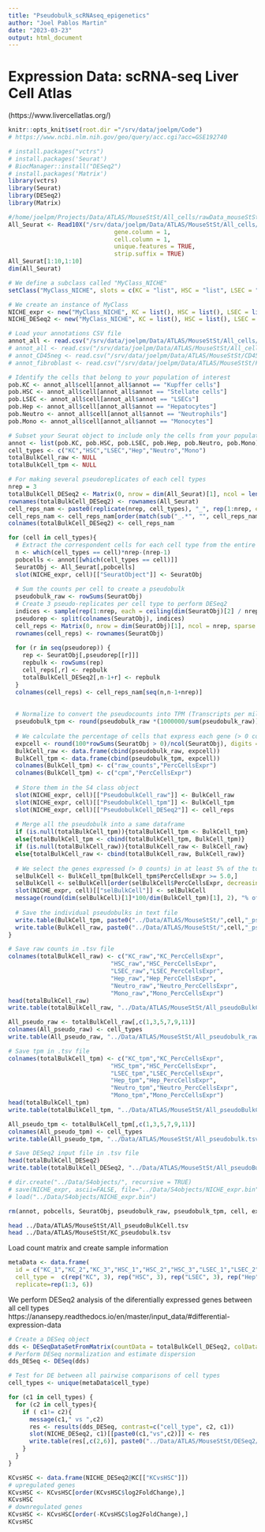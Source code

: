 ```yaml
---
title: "Pseudobulk_scRNAseq_epigenetics"
author: "Joel Pablos Martin"
date: "2023-03-23"
output: html_document
---
```


# Expression Data: scRNA-seq Liver Cell Atlas
(https://www.livercellatlas.org/)

```r
knitr::opts_knit$set(root.dir ="/srv/data/joelpm/Code")
# https://www.ncbi.nlm.nih.gov/geo/query/acc.cgi?acc=GSE192740
```


```r
# install.packages("vctrs")
# install.packages('Seurat')
# BiocManager::install("DESeq2")
# install.packages('Matrix')
library(vctrs)
library(Seurat)
library(DESeq2)
library(Matrix)
```


```r
#/home/joelpm/Projects/Data/ATLAS/MouseStSt/All_cells/rawData_mouseStSt/countTable_mouseStSt
All_Seurat <- Read10X("/srv/data/joelpm/Data/ATLAS/MouseStSt/All_cells/countTable_mouseStSt",
                              gene.column = 1,
                              cell.column = 1,
                              unique.features = TRUE,
                              strip.suffix = TRUE)
All_Seurat[1:10,1:10]
dim(All_Seurat)
```

```r
# We define a subclass called "MyClass_NICHE"
setClass("MyClass_NICHE", slots = c(KC = "list", HSC = "list", LSEC = "list", Hep = "list", Neutro = "list", Mono = "list"))

# We create an instance of MyClass
NICHE_expr <- new("MyClass_NICHE", KC = list(), HSC = list(), LSEC = list(), Hep = list(), Neutro = list(), Mono = list())
NICHE_DESeq2 <- new("MyClass_NICHE", KC = list(), HSC = list(), LSEC = list(), Hep = list(), Neutro = list(),  Mono = list())
```


```r
# Load your annotations CSV file
annot_all <- read.csv("/srv/data/joelpm/Data/ATLAS/MouseStSt/All_cells/annot_mouseStStAll_withStellateandLSECsandMono.csv", header = TRUE, stringsAsFactors = FALSE)
# annot_all <- read.csv("/srv/data/joelpm/Data/ATLAS/MouseStSt/All_cells/annot_mouseStStAll.csv", header = TRUE, stringsAsFactors = FALSE)
# annot_CD45neg <- read.csv("/srv/data/joelpm/Data/ATLAS/MouseStSt/CD45neg/annot_mouseStStCD45neg.csv", header = TRUE, stringsAsFactors = FALSE)
# annot_fibroblast <- read.csv("/srv/data/joelpm/Data/ATLAS/MouseStSt/Fibroblasts/annot_mouseStStFibro.csv", header = TRUE, stringsAsFactors = FALSE)

# Identify the cells that belong to your population of interest
pob.KC <- annot_all$cell[annot_all$annot == "Kupffer cells"]
pob.HSC <- annot_all$cell[annot_all$annot == "Stellate cells"]
pob.LSEC <- annot_all$cell[annot_all$annot == "LSECs"]
pob.Hep <- annot_all$cell[annot_all$annot == "Hepatocytes"]
pob.Neutro <- annot_all$cell[annot_all$annot == "Neutrophils"]
pob.Mono <- annot_all$cell[annot_all$annot == "Monocytes"]

# Subset your Seurat object to include only the cells from your population
annot <- list(pob.KC, pob.HSC, pob.LSEC, pob.Hep, pob.Neutro, pob.Mono)
cell_types <- c("KC","HSC","LSEC","Hep","Neutro","Mono")
totalBulkCell_raw <- NULL
totalBulkCell_tpm <- NULL

# For making several pseudoreplicates of each cell types
nrep = 3 
totalBulkCell_DESeq2 <- Matrix(0, nrow = dim(All_Seurat)[1], ncol = length(cell_types)*nrep, sparse = TRUE)
rownames(totalBulkCell_DESeq2) <- rownames(All_Seurat)
cell_reps_nam <- paste0(replicate(nrep, cell_types), "_", rep(1:nrep, each=length(cell_types)))
cell_reps_nam <- cell_reps_nam[order(match(sub("_.*", "", cell_reps_nam), cell_types), sub(".*_", "", cell_reps_nam))]
colnames(totalBulkCell_DESeq2) <- cell_reps_nam

for (cell in cell_types){
  # Extract the correspondent cells for each cell type from the entire expression matrix
  n <- which(cell_types == cell)*nrep-(nrep-1)
  pobcells <- annot[[which(cell_types == cell)]]
  SeuratObj <- All_Seurat[,pobcells]
  slot(NICHE_expr, cell)[["SeuratObject"]] <- SeuratObj
  
  # Sum the counts per cell to create a pseudobulk
  pseudobulk_raw <- rowSums(SeuratObj)
  # Create 3 pseudo-replicates per cell type to perform DESeq2
  indices <- sample(rep(1:nrep, each = ceiling(dim(SeuratObj)[2] / nrep), length.out = dim(SeuratObj)[2]))
  pseudorep <- split(colnames(SeuratObj), indices)
  cell_reps <- Matrix(0, nrow = dim(SeuratObj)[1], ncol = nrep, sparse = TRUE)
  rownames(cell_reps) <- rownames(SeuratObj)
  
  for (r in seq(pseudorep)) {
    rep <- SeuratObj[,pseudorep[[r]]]
    repbulk <- rowSums(rep)
    cell_reps[,r] <- repbulk
    totalBulkCell_DESeq2[,n-1+r] <- repbulk
  }
  colnames(cell_reps) <- cell_reps_nam[seq(n,n-1+nrep)]
  
  
  # Normalize to convert the pseudocounts into TPM (Transcripts per million)
  pseudobulk_tpm <- round(pseudobulk_raw *(1000000/sum(pseudobulk_raw)), digits = 5)
  
  # We calculate the percentage of cells that express each gene (> 0 counts per cell)
  expcell <- round(100*rowSums(SeuratObj > 0)/ncol(SeuratObj), digits = 2)
  BulkCell_raw <- data.frame(cbind(pseudobulk_raw, expcell))
  BulkCell_tpm <- data.frame(cbind(pseudobulk_tpm, expcell))
  colnames(BulkCell_tpm) <- c("raw_counts","PercCellsExpr")
  colnames(BulkCell_tpm) <- c("cpm","PercCellsExpr")
  
  # Store them in the S4 class object
  slot(NICHE_expr, cell)[["PseudobulkCell_raw"]] <- BulkCell_raw
  slot(NICHE_expr, cell)[["PseudobulkCell_tpm"]] <- BulkCell_tpm
  slot(NICHE_expr, cell)[["PseudobulkCell_DESeq2"]] <- cell_reps
  
  # Merge all the pseudobulk into a same dataframe
  if (is.null(totalBulkCell_tpm)){totalBulkCell_tpm <- BulkCell_tpm}
  else{totalBulkCell_tpm <- cbind(totalBulkCell_tpm, BulkCell_tpm)}
  if (is.null(totalBulkCell_raw)){totalBulkCell_raw <- BulkCell_raw}
  else{totalBulkCell_raw <- cbind(totalBulkCell_raw, BulkCell_raw)}
  
  # We select the genes expressed (> 0 counts) in at least 5% of the total cells
  selBulkCell <- BulkCell_tpm[BulkCell_tpm$PercCellsExpr >= 5.0,]
  selBulkCell <- selBulkCell[order(selBulkCell$PercCellsExpr, decreasing = T),]
  slot(NICHE_expr, cell)[["selBulkCell"]] <- selBulkCell
  message(round(dim(selBulkCell)[1]*100/dim(BulkCell_tpm)[1], 2), "% of ",cell,"'s total genes are expressed in at least 5% of the cells")
  
  # Save the individual pseudobulks in text file
  write.table(BulkCell_tpm, paste0("../Data/ATLAS/MouseStSt/",cell,"_pseudobulk.tsv"), sep="\t", row.names=TRUE, col.names = NA, quote=FALSE)
  write.table(BulkCell_raw, paste0("../Data/ATLAS/MouseStSt/",cell,"_pseudobulk_raw.tsv"), sep="\t", row.names=TRUE, col.names = NA, quote=FALSE)
}
```


```r
# Save raw counts in .tsv file
colnames(totalBulkCell_raw) <- c("KC_raw","KC_PercCellsExpr",
                             "HSC_raw","HSC_PercCellsExpr",
                             "LSEC_raw","LSEC_PercCellsExpr",
                             "Hep_raw","Hep_PercCellsExpr",
                             "Neutro_raw","Neutro_PercCellsExpr",
                             "Mono_raw","Mono_PercCellsExpr")
head(totalBulkCell_raw)
write.table(totalBulkCell_raw, "../Data/ATLAS/MouseStSt/All_pseudoBulkCell_raw.tsv", sep="\t", row.names=TRUE, col.names = NA, quote=FALSE)

All_pseudo_raw <- totalBulkCell_raw[,c(1,3,5,7,9,11)]
colnames(All_pseudo_raw) <- cell_types
write.table(All_pseudo_raw, "../Data/ATLAS/MouseStSt/All_pseudobulk_raw.tsv", sep="\t", row.names=TRUE, col.names = NA, quote=FALSE)

# Save tpm in .tsv file
colnames(totalBulkCell_tpm) <- c("KC_tpm","KC_PercCellsExpr",
                             "HSC_tpm","HSC_PercCellsExpr",
                             "LSEC_tpm","LSEC_PercCellsExpr",
                             "Hep_tpm","Hep_PercCellsExpr",
                             "Neutro_tpm","Neutro_PercCellsExpr",
                             "Mono_tpm","Mono_PercCellsExpr")
head(totalBulkCell_tpm)
write.table(totalBulkCell_tpm, "../Data/ATLAS/MouseStSt/All_pseudoBulkCell.tsv", sep="\t", row.names=TRUE, col.names = NA, quote=FALSE)

All_pseudo_tpm <- totalBulkCell_tpm[,c(1,3,5,7,9,11)]
colnames(All_pseudo_tpm) <- cell_types
write.table(All_pseudo_tpm, "../Data/ATLAS/MouseStSt/All_pseudobulk.tsv", sep="\t", row.names=TRUE, col.names = NA, quote=FALSE)

# Save DESeq2 input file in .tsv file
head(totalBulkCell_DESeq2)
write.table(totalBulkCell_DESeq2, "../Data/ATLAS/MouseStSt/All_pseudoBulk_DESeq2.tsv", sep="\t", row.names=TRUE, col.names = NA, quote=FALSE)

# dir.create("../Data/S4objects/", recursive = TRUE)
# save(NICHE_expr, ascii=FALSE, file="../Data/S4objects/NICHE_expr.bin")
# load("../Data/S4objects/NICHE_expr.bin")

rm(annot, pobcells, SeuratObj, pseudobulk_raw, pseudobulk_tpm, cell, expcell, BulkCell_raw, BulkCell_tpm, selBulkCell, rep, pseudorep, cell_reps, n, indices, cell_reps_nam,r, nrep, repbulk)
```


```bash
head ../Data/ATLAS/MouseStSt/All_pseudoBulkCell.tsv
head ../Data/ATLAS/MouseStSt/KC_pseudobulk.tsv
```

Load count matrix and create sample information
```r
metaData <- data.frame(
  id = c("KC_1","KC_2","KC_3","HSC_1","HSC_2","HSC_3","LSEC_1","LSEC_2","LSEC_3","Hep_1","Hep_2","Hep_3","Neutro_1","Neutro_2","Neutro_3","Mono_1","Mono_2","Mono_3"),
  cell_type =  c(rep("KC", 3), rep("HSC", 3), rep("LSEC", 3), rep("Hep", 3), rep("Neutro", 3), rep("Mono", 3)), 
  replicate=rep(1:3, 6))
```

We perform DESeq2 analysis of the diferentially expressed genes between all cell types
https://anansepy.readthedocs.io/en/master/input_data/#differential-expression-data
```r
# Create a DESeq object
dds <- DESeqDataSetFromMatrix(countData = totalBulkCell_DESeq2, colData = metaData, design = ~ cell_type)
# Perform DESeq normalization and estimate dispersion
dds_DESeq <- DESeq(dds)
```


```r
# Test for DE between all pairwise comparisons of cell types
cell_types <- unique(metaData$cell_type)

for (c1 in cell_types) {
  for (c2 in cell_types){
    if ( c1!= c2){
      message(c1," vs ",c2)
      res <- results(dds_DESeq, contrast=c("cell_type", c2, c1))
      slot(NICHE_DESeq2, c1)[[paste0(c1,"vs",c2)]] <- res
      write.table(res[,c(2,6)], paste0("../Data/ATLAS/MouseStSt/DESeq2/DESeq2_",c1,"vs",c2,".tsv"), sep="\t", row.names=TRUE, col.names = NA, quote=FALSE)
    }
  }
}
```


```r
KCvsHSC <- data.frame(NICHE_DESeq2@KC[["KCvsHSC"]])
# upregulated genes
KCvsHSC <- KCvsHSC[order(KCvsHSC$log2FoldChange),]
KCvsHSC
# downregulated genes
KCvsHSC <- KCvsHSC[order(-KCvsHSC$log2FoldChange),]
KCvsHSC
```

